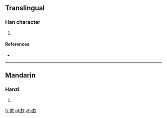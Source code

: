 ==Translingual==

===Han character===
{{Han char|rn=76|rad=欠|as=09|sn=13|four=|canj=木火弓人 (DFNO)}}

# {{defn|Han|sort=欠09}}

====References====
* {{Han ref|kx=0569.170|dkj=16125|dj=0958.020|hdz=32144.120|uh=6B40|ud=27456}}

----

==Mandarin==

===Hanzi===
{{cmn-hanzi|pin=[[kuǎn]] ([[kuan3]])|wg=k'uan<sup>3</sup>}}

# {{defn|Mandarin|sort=欠09}}

[[fr:歀]]
[[pl:歀]]
[[zh:歀]]